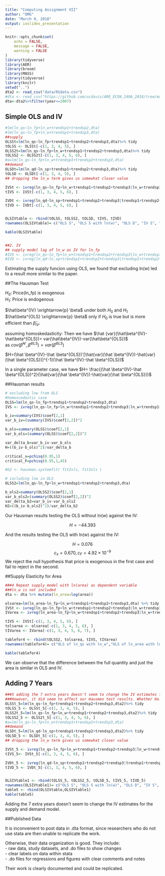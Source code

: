 ```yaml
---
title: "Computing Assignment VII"
author: "OMG"
date: "March 9, 2018"
output: ioslides_presentation
---
```


```r
knitr::opts_chunk$set(
	echo = FALSE,
	message = FALSE,
	warning = FALSE
)
library(tidyverse)
library(AER)
library(broom)
library(MASS)
library(tidyverse)
library(knitr)
setwd("..")
dta2 <- read_csv("data/RSdata.csv")
#dta <- read_csv("https://github.com/ucdavis/ARE_ECON_240A_2018/tree/master/Computing_Assignment_VII/data/RSdata.csv")
dta<-dta2%>%filter(year<=2007)
```

## Simple OLS and IV

```r

#lm(ln_qs~ln_fp+ln_w+trendsp1+trendsp2,dta)
#lm(ln_qs~ln_fp+ln_w+trendsp1+trendsp3,dta)
##supply
OLSSt=lm(ln_qs~ln_fp+trendsp1+trendsp2+trendsp3,dta)%>% tidy
tOLSS <- OLSSt[-c(1, 3, 4, 5), ]
OLSS2t=lm(ln_qs~ln_fp+ln_w+trendsp1+trendsp2+trendsp3,dta)%>% tidy
tOLSS2 <- OLSS2t[-c(1, 3, 4, 5, 6), ]
#a=lm(ln_qs~ln_fp+ln_w+trendsp1+trendsp2+trendsp3,dta)
##demand
OLSDt=lm(ln_qd~ln_sp+trendsp1+trendsp2+trendsp3,dta)%>% tidy
tOLSD <- OLSDt[-c(1, 3, 4, 5), ]
## dropping the ln_w term gives us somewhat closer value

IVSt <- ivreg(ln_qs~ln_fp+ln_w+trendsp1+trendsp2+trendsp3|ln_w+trendsp1+trendsp2+trendsp3+lag_ln_w,data=dta)%>% tidy
tIVS <- IVSt[-c(1, 3, 4, 5, 6), ]

IVDt <- ivreg(ln_qd~ln_sp+trendsp1+trendsp2+trendsp3|trendsp1+trendsp2+trendsp3+ln_w,data=dta)%>% tidy
tIVD <- IVDt[-c(1, 3, 4, 5, 6), ]


OLSIVtable <- rbind(tOLSS, tOLSS2, tOLSD, tIVS, tIVD)
rownames(OLSIVtable)= c("OLS S", "OLS S with ln(w)", "OLS D", "IV S", "IV D")

kable(OLSIVtable)


##2. IV
## supply model lag of ln_w as IV for ln_fp
#IVS <- ivreg(ln_qs~ln_fp+ln_w+trendsp1+trendsp2+trendsp3|ln_w+trendsp1+trendsp2+trendsp3+lag_ln_w,data=dta)
#IVD <- ivreg(ln_qd~ln_sp+trendsp1+trendsp2+trendsp3|trendsp1+trendsp2+trendsp3+ln_w,data=dta)

```

Estimating the supply funcion using OLS, we found that excluding ln(w) led to a result more similar to the paper.  



##The Hausman Test

$H_0:$ Price(ln_fp) is exogenous  
$H_1:$ Price is endogenous

$\hat\beta^{IV} \xrightarrow{p} \beta$ under both $H_0$ and $H_1$  
$\hat\beta^{OLS} \xrightarrow{p} \beta$ only if $H_0$ is true but is more efficient than $\hat\beta_{IV}$.  

assuming homoskedasticity:
Then we have $\hat {var}(\hat\beta^{IV}-\hat\beta^{OLS})= var(\hat\beta^{IV})-var(\hat\beta^{OLS})$  
as $cov(\hat \beta^{IV},\hat \beta^{OLS})=var(\hat \beta^{OLS})$  

$H=(\hat \beta^{IV}-\hat \beta^{OLS})'[\hat{var}(\hat \beta^{IV})-\hat{var}(\hat \beta^{OLS})]^{-1}(\hat \beta^{IV}-\hat \beta^{OLS})$  

In a single parameter case, we have $H= \frac{(\hat \beta^{IV}-\hat \beta^{OLS})^2}{\hat{var}(\hat \beta^{IV})-\hat{var}(\hat \beta^{OLS})}$ 


##Hausman results

```r


# excluding lnw from OLS
#homoscedastic case
OLSS=lm(ln_qs~ln_fp+trendsp1+trendsp2+trendsp3,dta)
IVS <- ivreg(ln_qs~ln_fp+ln_w+trendsp1+trendsp2+trendsp3|ln_w+trendsp1+trendsp2+trendsp3+lag_ln_w,data=dta)

b_iv=summary(IVS)$coef[2,1]
var_b_iv=(summary(IVS)$coef[2,2])^2

b_ols=summary(OLSS)$coef[2,1]
var_b_ols=(summary(OLSS)$coef[2,2])^2

var_delta_b=var_b_iv-var_b_ols
H=((b_iv-b_ols)^2)/var_delta_b

critical_x=pchisq(0.95,1)
critical_F=pchisq(0.95,1,45)

#h2 <- hausman.systemfit( fit2sls, fit3sls ) 

# including lnw in OLS
OLSS2=lm(ln_qs~ln_fp+ln_w+trendsp1+trendsp2+trendsp3,dta)

b_ols2=summary(OLSS2)$coef[2,1]
var_b_ols2=(summary(OLSS2)$coef[2,2])^2
var_delta_b2=var_b_iv-var_b_ols2
H2=((b_iv-b_ols2)^2)/var_delta_b2
```

Our Hausman results testing the OLS without ln(w) against the IV:

$$H= -44.393$$

And the results testing the OLS with ln(w) against the IV:

$$H= 0.076$$
$$c_x = 0.670,  c_F=4.92\times10^{-9}$$ 
We reject the null hypothesis that price is exogenous in the first case and fail to reject in the second.  

##Supply Elasticity for Area

```r
###4 Repeat supply model with ln(area) as dependent variable
###ln_w is not included 
dta <- dta %>% mutate(ln_area=log(area)) 

olsarea=lm(ln_area~ln_fp+ln_w+trendsp1+trendsp2+trendsp3,dta) %>% tidy
IVSt <- ivreg(ln_qs~ln_fp+ln_w+trendsp1+trendsp2+trendsp3|ln_w+trendsp1+trendsp2+trendsp3+lag_ln_w,data=dta)%>%tidy
IVarea <- ivreg(ln_area~ln_fp+ln_w+trendsp1+trendsp2+trendsp3|ln_w+trendsp1+trendsp2+trendsp3+lag_ln_w,data=dta) %>% tidy

tIVS <- IVSt[-c(1, 3, 4, 5, 6), ]
tolsarea <- olsarea[-c(1, 3, 4, 5, 6), ]
tIVarea <- IVarea[-c(1, 3, 4, 5, 6, 7), ]

tablefor4 <- rbind(tOLSS2, tolsarea, tIVS, tIVarea)
rownames(tablefor4)= c("OLS of ln_qs with ln_w","OLS of ln_area with ln_w","IV of ln_qs with ln_w", "IV of ln_area with ln_w")

kable(tablefor4)

```

We can observe that the difference between the full quantity and just the area is similar in OLS and IV.


## Adding 7 Years

```r
###5 adding the 7 extra years doesn't seem to change the IV estimates for the supply and demand model. 
###However, it did seem to affect our Hausmen test results. Whether Ho: price is exogenous or not.
OLSSt_5=lm(ln_qs~ln_fp+trendsp1+trendsp2+trendsp3,dta2)%>% tidy
tOLSS_5 <- OLSSt_5[-c(1, 3, 4, 5), ]
OLSS2t_5=lm(ln_qs~ln_fp+ln_w+trendsp1+trendsp2+trendsp3,dta2)%>% tidy
tOLSS2_5 <- OLSS2t_5[-c(1, 3, 4, 5, 6), ]
#a=lm(ln_qs~ln_fp+ln_w+trendsp1+trendsp2+trendsp3,dta)
##demand
OLSDt_5=lm(ln_qd~ln_sp+trendsp1+trendsp2+trendsp3,dta2)%>% tidy
tOLSD_5 <- OLSDt_5[-c(1, 3, 4, 5), ]
## dropping the ln_w term gives us somewhat closer value

IVSt_5 <- ivreg(ln_qs~ln_fp+ln_w+trendsp1+trendsp2+trendsp3|ln_w+trendsp1+trendsp2+trendsp3+lag_ln_w,data=dta2)%>% tidy
tIVS_5<- IVSt_5[-c(1, 3, 4, 5, 6), ]

IVDt_5 <- ivreg(ln_qd~ln_sp+trendsp1+trendsp2+trendsp3|trendsp1+trendsp2+trendsp3+ln_w,data=dta2)%>% tidy
tIVD_5 <- IVDt_5[-c(1, 3, 4, 5, 6), ]


OLSIVtable1 <- rbind(tOLSS_5, tOLSS2_5, tOLSD_5, tIVS_5, tIVD_5)
rownames(OLSIVtable1)= c("OLS S", "OLS S with ln(w)", "OLS D", "IV S", "IV D")
table5 <- rbind(OLSIVtable,OLSIVtable1)
kable(table5)
```

Adding the 7 extra years doesn't seem to change the IV estimates for the supply and demand model. 

##Published Data

It is inconvenient to post data in .dta format, since researchers who do not use stata are then unable to replicate the work.


Otherwise, their data organization is good.  They include:  
- raw data, study datasets, and .do files to show changes  
- clear labels on data within stata  
- .do files for regressions and figures with clear comments and notes

Their work is clearly documented and could be replicated.  

